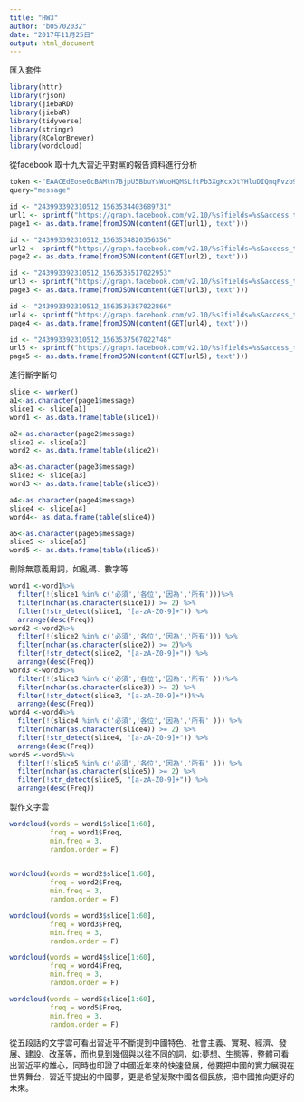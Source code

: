 ---
title: "HW3"
author: "b05702032"
date: "2017年11月25日"
output: html_document
---

匯入套件


```{r}
library(httr)
library(rjson)
library(jiebaRD)
library(jiebaR)
library(tidyverse)
library(stringr)
library(RColorBrewer)
library(wordcloud)


```


從facebook 取十九大習近平對黨的報告資料進行分析


```{r}
token <-"EAACEdEose0cBAMtn7BjpU5BbuYsWuoHQMSLftPb3XgKcxOtYHluDIQnqPvzb9jmPy8iHd2RDlsPFUd9yTZApmrJHmRHmm9depJc0ZCs5zptHtbGKQv9Mc5MfBTZBH93HxZCZCIsIusnjP5jaNyERqD2zBpd37xOZCt8QDE6fl2enrsOpMCue0xRlljO2PwMgZCVBZBRl0CMVZAgZDZD"
query="message"

id <- "243993392310512_1563534403689731"
url1 <- sprintf("https://graph.facebook.com/v2.10/%s?fields=%s&access_token=%s",id, query, token)
page1 <- as.data.frame(fromJSON(content(GET(url1),'text')))

id <- "243993392310512_1563534820356356"
url2 <- sprintf("https://graph.facebook.com/v2.10/%s?fields=%s&access_token=%s",id, query, token)
page2 <- as.data.frame(fromJSON(content(GET(url2),'text')))

id <- "243993392310512_1563535517022953"
url3 <- sprintf("https://graph.facebook.com/v2.10/%s?fields=%s&access_token=%s",id, query, token)
page3 <- as.data.frame(fromJSON(content(GET(url3),'text')))

id <- "243993392310512_1563536387022866"
url4 <- sprintf("https://graph.facebook.com/v2.10/%s?fields=%s&access_token=%s",id, query, token)
page4 <- as.data.frame(fromJSON(content(GET(url4),'text')))

id <- "243993392310512_1563537567022748"
url5 <- sprintf("https://graph.facebook.com/v2.10/%s?fields=%s&access_token=%s",id, query, token)
page5 <- as.data.frame(fromJSON(content(GET(url5),'text')))

```


進行斷字斷句


```{r}
slice <- worker()
a1<-as.character(page1$message)
slice1 <- slice[a1]
word1 <- as.data.frame(table(slice1))

a2<-as.character(page2$message)
slice2 <- slice[a2]
word2 <- as.data.frame(table(slice2))

a3<-as.character(page3$message)
slice3 <- slice[a3]
word3 <- as.data.frame(table(slice3))

a4<-as.character(page4$message)
slice4 <- slice[a4]
word4<- as.data.frame(table(slice4))

a5<-as.character(page5$message)
slice5 <- slice[a5]
word5 <- as.data.frame(table(slice5))
```


刪除無意義用詞，如亂碼、數字等


```{r}
word1 <-word1%>%
  filter(!(slice1 %in% c('必須','各位','因為','所有')))%>%
  filter(nchar(as.character(slice1)) >= 2) %>%
  filter(!str_detect(slice1, "[a-zA-Z0-9]+")) %>%
  arrange(desc(Freq))
word2 <-word2%>%
  filter(!(slice2 %in% c('必須','各位','因為','所有'))) %>%
  filter(nchar(as.character(slice2)) >= 2)%>%
  filter(!str_detect(slice2, "[a-zA-Z0-9]+")) %>%
  arrange(desc(Freq))
word3 <-word3%>%
  filter(!(slice3 %in% c('必須','各位','因為','所有' )))%>%
  filter(nchar(as.character(slice3)) >= 2) %>%
  filter(!str_detect(slice3, "[a-zA-Z0-9]+"))%>%
  arrange(desc(Freq))
word4 <-word4%>%
  filter(!(slice4 %in% c('必須','各位','因為','所有' ))) %>%
  filter(nchar(as.character(slice4)) >= 2) %>%
  filter(!str_detect(slice4, "[a-zA-Z0-9]+")) %>%
  arrange(desc(Freq))
word5 <-word5%>%
  filter(!(slice5 %in% c('必須','各位','因為','所有' ))) %>%
  filter(nchar(as.character(slice5)) >= 2) %>%
  filter(!str_detect(slice5, "[a-zA-Z0-9]+")) %>%
  arrange(desc(Freq))
```


製作文字雲


```{r}
wordcloud(words = word1$slice[1:60],
          freq = word1$Freq, 
          min.freq = 3,
          random.order = F)
          
```

```{r}
wordcloud(words = word2$slice[1:60],
          freq = word2$Freq, 
          min.freq = 3,
          random.order = F)

```

```{r}
wordcloud(words = word3$slice[1:60],
          freq = word3$Freq, 
          min.freq = 3,
          random.order = F)

```

```{r}
wordcloud(words = word4$slice[1:60],
          freq = word4$Freq, 
          min.freq = 3,
          random.order = F)

```

```{r}
wordcloud(words = word5$slice[1:60],
          freq = word5$Freq, 
          min.freq = 3,
          random.order = F)
```


從五段話的文字雲可看出習近平不斷提到中國特色、社會主義、實現、經濟、發展、建設、改革等，而也見到幾個與以往不同的詞，如:夢想、生態等，整體可看出習近平的雄心，同時也印證了中國近年來的快速發展，他要把中國的實力展現在世界舞台，習近平提出的中國夢，更是希望凝聚中國各個民族，把中國推向更好的未來。

